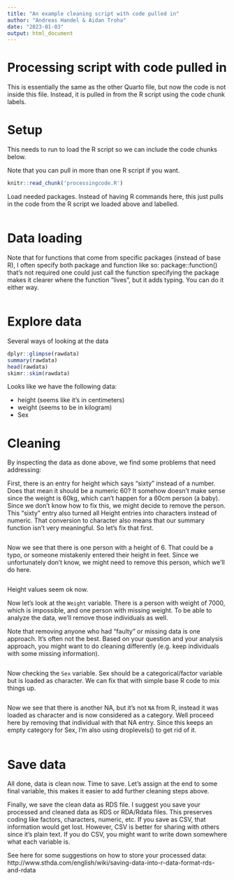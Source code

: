 ```yaml
---
title: "An example cleaning script with code pulled in"
author: "Andreas Handel & Aidan Troha"
date: "2023-01-03"
output: html_document
---
```



# Processing script with code pulled in

This is essentially the same as the other Quarto file, but now the code is not inside this file. Instead, it is pulled in from the R script using the code chunk labels.




# Setup

This needs to run to load the R script so we can include the code chunks below.

Note that you can pull in more than one R script if you want.

```r
knitr::read_chunk('processingcode.R')
```




Load needed packages. Instead of having R commands here, this just pulls in the code from the R script we loaded above and labelled.


```r
```


# Data loading

Note that for functions that come from specific packages (instead of base R), I often specify both package and function like so:
package::function() that's not required one could just call the function specifying the package makes it clearer where the function "lives",
but it adds typing. You can do it either way.

```r
```


# Explore data

Several ways of looking at the data

```r
dplyr::glimpse(rawdata)
summary(rawdata)
head(rawdata)
skimr::skim(rawdata)
```

Looks like we have the following data:

* height (seems like it's in centimeters) 
* weight (seems to be in kilogram)
* Sex


# Cleaning

By inspecting the data as done above, we find some problems that need addressing:

First, there is an entry for height which says "sixty" instead of a number. 
Does that mean it should be a numeric 60? It somehow doesn't make sense since the weight is 60kg, which can't happen for a 60cm person (a baby).
Since we don't know how to fix this, we might decide to remove the person. This "sixty" entry also turned all Height entries into characters instead of numeric. That conversion to character also means that our summary function isn't very meaningful. So let's fix that first.

```r
```

Now we see that there is one person with a height of 6. That could be a typo, or someone mistakenly entered their height in feet. Since we unfortunately don't know, we might need to remove this person, which we'll do here.

```r
```

Height values seem ok now.

Now let's look at the `Weight` variable. There is a person with weight of 7000, which is impossible, and one person with missing weight.
To be able to analyze the data, we'll remove those individuals as well.

Note that removing anyone who had "faulty" or missing data is one approach. It's often not the best. Based on your question and your analysis approach, you might want to do cleaning differently (e.g. keep individuals with some missing information).


```r
```

Now checking the `Sex` variable. Sex should be a categorical/factor variable but is loaded as character. We can fix that with simple base R code to mix things up.

```r
```


Now we see that there is another NA, but it's not `NA` from R, instead it was loaded as character and is now considered as a category.
Well proceed here by removing that individual with that NA entry. Since this keeps an empty category for Sex, I'm also using droplevels() to get rid of it.

```r
```


# Save data 

All done, data is clean now. Time to save.
Let's assign at the end to some final variable, this makes it easier to add further cleaning steps above.

Finally, we save the clean data as RDS file. I suggest you save your processed and cleaned data as RDS or RDA/Rdata files. 
This preserves coding like factors, characters, numeric, etc.  If you save as CSV, that information would get lost.
However, CSV is better for sharing with others since it's plain text. If you do CSV, you might want to write down somewhere what each variable is.

See here for some suggestions on how to store your processed data:
http://www.sthda.com/english/wiki/saving-data-into-r-data-format-rds-and-rdata

```r
```



